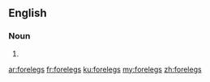 ==English==

===Noun===
{{head|en|plural}}

# {{plural of|foreleg|lang=en|nocat=1}}

[[ar:forelegs]]
[[fr:forelegs]]
[[ku:forelegs]]
[[my:forelegs]]
[[zh:forelegs]]